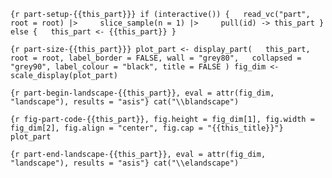 ```{r part-setup-{{this_part}}}
if (interactive()) {
  read_vc("part", root = root) |>
    slice_sample(n = 1) |>
    pull(id) -> this_part
} else {
  this_part <- {{this_part}}
}
```

```{r part-size-{{this_part}}}
plot_part <- display_part(
  this_part, root = root, label_border = FALSE, wall = "grey80",
  collapsed = "grey90", label_colour = "black", title = FALSE
)
fig_dim <- scale_display(plot_part)
```

```{r part-begin-landscape-{{this_part}}, eval = attr(fig_dim, "landscape"), results = "asis"}
cat("\\blandscape")
```

```{r fig-part-code-{{this_part}}, fig.height = fig_dim[1], fig.width = fig_dim[2], fig.align = "center", fig.cap = "{{this_title}}"}
plot_part
```

```{r part-end-landscape-{{this_part}}, eval = attr(fig_dim, "landscape"), results = "asis"}
cat("\\elandscape")
```
